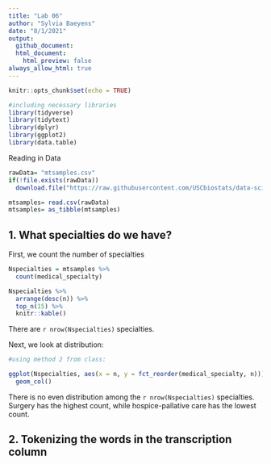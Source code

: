 ```yaml
---
title: "Lab 06"
author: "Sylvia Baeyens"
date: "8/1/2021"
output:
  github_document:
  html_document:
    html_preview: false
always_allow_html: true
---
```


```r
knitr::opts_chunk$set(echo = TRUE)
```

```r
#including necessary libraries
library(tidyverse)
library(tidytext)
library(dplyr)
library(ggplot2)
library(data.table)
```

Reading in Data 
```r
rawData= "mtsamples.csv"
if(!file.exists(rawData))
  download.file("https://raw.githubusercontent.com/USCbiostats/data-science-data/master/00_mtsamples/mtsamples.csv", destfile = rawData)

mtsamples= read.csv(rawData) 
mtsamples= as_tibble(mtsamples)
```

## 1. What specialties do we have?

First, we count the number of specialties
```r
Nspecialties = mtsamples %>%
  count(medical_specialty)

Nspecialties %>%
  arrange(desc(n)) %>%
  top_n(15) %>%
  knitr::kable()
```

There are `r nrow(Nspecialties)` specialties.

Next, we look at distribution:
```r
#using method 2 from class:

ggplot(Nspecialties, aes(x = n, y = fct_reorder(medical_specialty, n))) +
  geom_col()
```

There is no even distribution among the `r nrow(Nspecialties)` specialties. Surgery has the highest count, while hospice-pallative care has the lowest count.

## 2. Tokenizing the words in the transcription column
